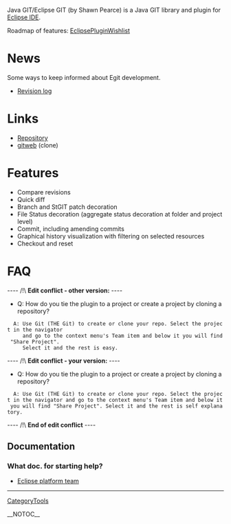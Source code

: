 Java GIT/Eclipse GIT (by Shawn Pearce) is a Java GIT library and plugin for [http://www.eclipse.org/ Eclipse IDE].

Roadmap of features: [[EclipsePluginWishlist]]

= News =
Some ways to keep informed about Egit development.

* [http://repo.or.cz/w/egit.git?a=log Revision log]
= Links =
* [http://www.spearce.org/projects/scm/egit.git Repository]
* [http://repo.or.cz/w/egit.git gitweb] (clone)
= Features =
* Compare revisions
* Quick diff
* Branch and StGIT patch decoration
* File Status decoration (aggregate status decoration at folder and project level)
* Commit, including amending commits
* Graphical history visualization with filtering on selected resources
* Checkout and reset
= FAQ =

---- /!\ <b>Edit conflict - other version:</b> ----
* Q: How do you tie the plugin to a project or create a project by cloning a repository?
   A: Use Git (THE Git) to create or clone your repo. Select the project in the navigator
      and go to the context menu's Team item and below it you will find "Share Project".
      Select it and the rest is easy.

---- /!\ <b>Edit conflict - your version:</b> ----
* Q: How do you tie the plugin to a project or create a project by cloning a repository?
   A: Use Git (THE Git) to create or clone your repo. Select the project in the navigator and go to the context menu's Team item and below it you will find "Share Project". Select it and the rest is self explanatory.

---- /!\ <b>End of edit conflict</b> ----
== Documentation ==
=== What doc. for starting help? ===
* [http://www.eclipse.org/eclipse/platform-team/ Eclipse platform team]

----
[[CategoryTools]]

__NOTOC__